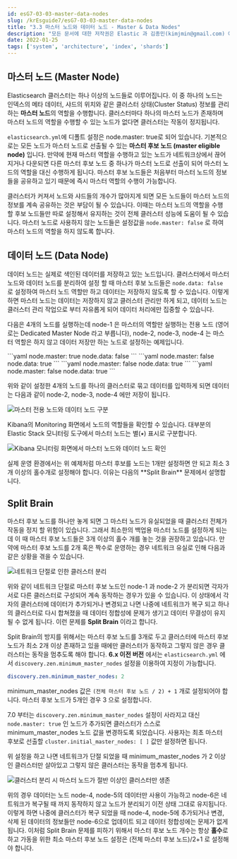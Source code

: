 ```yaml
---
id: esG7-03-03-master-data-nodes
slug: /krEsguide7/esG7-03-03-master-data-nodes
title: "3.3 마스터 노드와 데이터 노드 - Master & Data Nodes"
description: "모든 문서에 대한 저작권은 Elastic 과 김종민(kimjmin@gmail.com) 에게 있으며 허가되지 않은 무단 복제나 배포 및 출판을 금지합니다. 본 문서의 내용 및 포함된 자료를 인용하고자 하는 경우 출처를 명시하고 게재된 주소를 김종민(kimjmin@gmail.com)에게 알려주시기 바랍니다."
date: 2022-01-25
tags: ['system', 'architecture', 'index', 'shards']
---
```


## 마스터 노드 (Master Node)

Elasticsearch 클러스터는 하나 이상의 노드들로 이루어집니다. 이 중 하나의 노드는 인덱스의 메타 데이터, 샤드의 위치와 같은 클러스터 상태(Cluster Status) 정보를 관리하는 **마스터 노드**의 역할을 수행합니다. 클러스터마다 하나의 마스터 노드가 존재하며 마스터 노드의 역할을 수행할 수 있는 노드가 없다면 클러스터는 작동이 정지됩니다.

`elasticsearch.yml`에 디폴트 설정은 node.master: true로 되어 있습니다. 기본적으로는 모든 노드가 마스터 노드로 선출될 수 있는 **마스터 후보 노드 (master eligible node)** 입니다. 만약에 현재 마스터 역할을 수행하고 있는 노드가 네트워크상에서 끊어지거나 다운되면 다른 마스터 후보 노드 중 하나가 마스터 노드로 선출이 되어 마스터 노드의 역할을 대신 수행하게 됩니다. 마스터 후보 노드들은 처음부터 마스터 노드의 정보들을 공유하고 있기 때문에 즉시 마스터 역할의 수행이 가능합니다.

클러스터가 커져서 노드와 샤드들의 개수가 많아지게 되면 모든 노드들이 마스터 노드의 정보를 계속 공유하는 것은 부담이 될 수 있습니다. 이때는 마스터 노드의 역할을 수행 할 후보 노드들만 따로 설정해서 유지하는 것이 전체 클러스터 성능에 도움이 될 수 있습니다. 마스터 노드로 사용하지 않는 노드들은 설정값을 `node.master: false` 로 하여 마스터 노드의 역할을 하지 않도록 합니다.

## 데이터 노드 (Data Node)

데이터 노드는 실제로 색인된 데이터를 저장하고 있는 노드입니다. 클러스터에서 마스터 노드와 데이터 노드를 분리하여 설정 할 때 마스터 후보 노드들은 `node.data: false` 로 설정하여 마스터 노드 역할만 하고 데이터는 저장하지 않도록 할 수 있습니다. 이렇게 하면 마스터 노드는 데이터는 저장하지 않고 클러스터 관리만 하게 되고, 데이터 노드는 클러스터 관리 작업으로 부터 자유롭게 되어 데이터 처리에만 집중할 수 있습니다.

다음은 4개의 노드를 실행하는데 node-1 은 마스터의 역할만 실행하는 전용 노드 (영어로는 Dedicated Master Node 라고 부릅니다), node-2, node-3, node-4 는 마스터 역할은 하지 않고 데이터 저장만 하는 노드로 설정하는 예제입니다.

<DocTabs>
  <DocTab name="Node-1 (마스터)">
```yaml
node.master: true
node.data: false
```
  </DocTab>
  <DocTab name="Node-2 (데이터)">
```yaml
node.master: false
node.data: true
```
  </DocTab>
  <DocTab name="Node-3 (데이터)">
```yaml
node.master: false
node.data: true
```
  </DocTab>
  <DocTab name="Node-4 (데이터)">
```yaml
node.master: false
node.data: true
```
  </DocTab>
</DocTabs>

위와 같이 설정한 4개의 노드를 하나의 클러스터로 묶고 데이터를 입력하게 되면 데이터는 다음과 같이 node-2, node-3, node-4 에만 저장이 됩니다.

![마스터 전용 노드와 데이터 노드 구분](../assets/03-03_master_data_nodes_1.png)

Kibana의 Monitoring 화면에서 노드의 역할들을 확인할 수 있습니다. 대부분의 Elastic Stack 모니터링 도구에서 마스터 노드는 별(⭑) 표시로 구분합니다.

![Kibana 모니터링 화면에서 마스터 노드와 데이터 노드 확인](../assets/03-03_master_data_nodes_2.png)

<DocCallOut color="danger">
실제 운영 환경에서는 위 예제처럼 마스터 후보를 노드는 1개만 설정하면 안 되고 최소 3개 이상의 홀수개로 설정해야 합니다. 이유는 다음의 **Split Brain** 문제에서 설명합니다.
</DocCallOut>

## Split Brain

마스터 후보 노드를 하나만 놓게 되면 그 마스터 노드가 유실되었을 때 클러스터 전체가 작동을 정지 할 위험이 있습니다. 그래서 최소한의 백업용 마스터 노드를 설정하게 되는데 이 때 마스터 후보 노드들은 3개 이상의 홀수 개를 놓는 것을 권장하고 있습니다. 만약에 마스터 후보 노드를 2개 혹은 짝수로 운영하는 경우 네트워크 유실로 인해 다음과 같은 상황을 겪을 수 있습니다.

![네트워크 단절로 인한 클러스터 분리](../assets/03-03_master_data_nodes_3.png)

위와 같이 네트워크 단절로 마스터 후보 노드인 node-1 과 node-2 가 분리되면 각자가 서로 다른 클러스터로 구성되어 계속 동작하는 경우가 있을 수 있습니다. 이 상태에서 각자의 클러스터에 데이터가 추가되거나 변경되고 나면 나중에 네트워크가 복구 되고 하나의 클러스터로 다시 합쳐졌을 때 데이터 정합성에 문제가 생기고 데이터 무결성이 유지될 수 없게 됩니다. 이런 문제를 **Split Brain** 이라고 합니다.

Split Brain의 방지를 위해서는 마스터 후보 노드를 3개로 두고 클러스터에 마스터 후보 노드가 최소 2개 이상 존재하고 있을 때에만 클러스터가 동작하고 그렇지 않은 경우 클러스터는 동작을 멈추도록 해야 합니다. **6.x 이전 버전** 에서는 `elasticsearch.yml` 에서 `discovery.zen.minimum_master_nodes` 설정을 이용하여 지정이 가능합니다.

```yaml
discovery.zen.minimum_master_nodes: 2
```

minimum_master_nodes 값은 `(전체 마스터 후보 노드 / 2) + 1` 개로 설정되어야 합니다. 마스터 후보 노드가 5개인 경우 3 으로 설정합니다.

7.0 부터는 `discovery.zen.minimum_master_nodes` 설정이 사라지고 대신 `node.master: true` 인 노드가 추가되면 클러스터가 스스로 minimum_master_nodes 노드 값을 변경하도록 되었습니다. 사용자는 최초 마스터 후보로 선출할 `cluster.initial_master_nodes: [ ]` 값만 설정하면 됩니다.

위 설정을 하고 나면 네트워크가 단절 되었을 때 minimum_master_nodes 가 2 이상인 클러스터만 살아있고 그렇지 않은 클러스터는 동작을 멈추게 됩니다.

![클러스터 분리 시 마스터 노드가 절반 이상인 클러스터만 생존](../assets/03-03_master_data_nodes_4.png)

위의 경우 데이터는 노드 node-4, node-5의 데이터만 사용이 가능하고 node-6은 네트워크가 복구될 때 까지 동작하지 않고 노드가 분리되기 이전 상태 그대로 유지됩니다. 이렇게 하면 나중에 클러스터가 복구 되었을 때 node-4, node-5에 추가되거나 변경, 삭제 된 데이터의 정보들만 node-6으로 업데이트 되고 데이터 정합성에는 문제가 없게 됩니다. 이처럼 Split Brain 문제를 피하기 위해서 마스터 후보 노드 개수는 항상 **홀수**로 하고 가동을 위한 최소 마스터 후보 노드 설정은 (전체 마스터 후보 노드)/2+1 로 설정해야 합니다.
